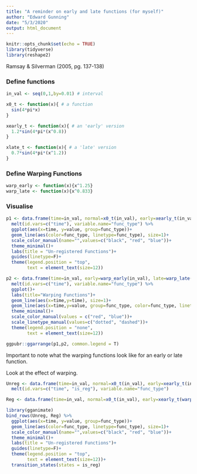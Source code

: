 ```yaml
---
title: "A reminder on early and late functions (for myself)"
author: "Edward Gunning"
date: "5/3/2020"
output: html_document
---
```


```r
knitr::opts_chunk$set(echo = TRUE)
library(tidyverse)
library(reshape2)
```

Ramsay & Silverman (2005, pg. 137-138)

### Define functions

```r
in_val <- seq(0,1,by=0.01) # interval

x0_t <- function(x){ # a function
  sin(4*pi*x)
}

xearly_t <- function(x){ # an 'early' version
  1.2*sin(4*pi*(x^0.8))
}

xlate_t <- function(x){ # a 'late' version
  0.7*sin(4*pi*(x^1.2))
}
```


### Define Warping Functions

```r
warp_early <- function(x){x^1.25}
warp_late <- function(x){x^0.833}
```

### Visualise

```r
p1 <- data.frame(time=in_val, normal=x0_t(in_val), early=xearly_t(in_val), late=xlate_t(in_val)) %>%
  melt(id.vars=c("time"), variable.name="func_type") %>%
  ggplot(aes(x=time, y=value, group=func_type))+
  geom_line(aes(color=func_type, linetype=func_type), size=1)+
  scale_color_manual(name="",values=c("black", "red", "blue"))+
  theme_minimal()+
  labs(title = "Un-registered Functions")+
  guides(linetype=F)+
  theme(legend.position = "top",
        text = element_text(size=12))

p2 <- data.frame(time=in_val, early=warp_early(in_val), late=warp_late(in_val)) %>%
  melt(id.vars=c("time"), variable.name="func_type") %>%
  ggplot()+
  labs(title="Warping Functions")+
  geom_line(aes(x=time,y=time), size=1)+
  geom_line(aes(x=time,y=value, group=func_type, color=func_type, linetype=func_type), size=1)+
  theme_minimal()+
  scale_color_manual(values = c("red", "blue"))+
  scale_linetype_manual(values=c("dotted", "dashed"))+
  theme(legend.position = "none",
        text = element_text(size=12))

ggpubr::ggarrange(p1,p2, common.legend = T)
```

Important to note what the warping functions look like for an early or late function.

Look at the effect of warping.

```r
Unreg <- data.frame(time=in_val, normal=x0_t(in_val), early=xearly_t(in_val), late=xlate_t(in_val), is_reg=rep("no", length(in_val))) %>%
  melt(id.vars=c("time", "is_reg"), variable.name="func_type")

Reg <- data.frame(time=in_val, normal=x0_t(in_val), early=xearly_t(warp_early(in_val)), late=xlate_t(warp_late(in_val)), is_reg=rep("yes", length(in_val))) %>% melt(id.vars=c("time", "is_reg"), variable.name="func_type")

library(gganimate)
bind_rows(Unreg, Reg) %>%
  ggplot(aes(x=time, y=value, group=func_type))+
  geom_line(aes(color=func_type, linetype=func_type), size=1)+
  scale_color_manual(name="",values=c("black", "red", "blue"))+
  theme_minimal()+
  labs(title = "Un-registered Functions")+
  guides(linetype=F)+
  theme(legend.position = "top",
        text = element_text(size=12))+
  transition_states(states = is_reg)
```

